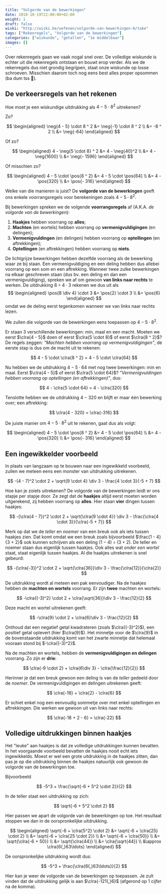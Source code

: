 ```yaml
---
title: "Volgorde van de bewerkingen"
date: 2018-10-19T22:00:00+02:00
weight: 1
draft: false
wiski: "http://wiski.be/oefenen/volgorde-van-bewerkingen-0/take"
tags: ["Rekenregels", "Volgorde van de bewerkingen"]
categories: ["wiskunde", "getallen", "1e middelbaar"]
images: []
---
```


Over rekenregels gaan we vaak nogal snel over. De volledige wiskunde is echter
uit die rekenregels ontstaan en bouwt erop verder. Als we de rekenregels dus
niet grondig begrijpen, staat onze wiskunde op losse schroeven. Misschien
daarom toch nog eens best alles proper opsommen (ba dum tss 🥁).

## De verkeersregels van het rekenen

Hoe moet je een wiskundige uitdrukking als
$4 - 5 \cdot 8 ^ 2$
uitrekenen?

Zo?

$$
\begin{aligned}
\neg{4 - 5} \cdot 8 ^ 2
&= \neg{-1} \cdot 8 ^ 2 \\
 &= -8 ^ 2 \\
 &= \neg{-64}
\end{aligned}
$$

Of zo?

$$
\begin{aligned}
4 - \neg{5 \cdot 8} ^ 2
&= 4 - \neg{40}^2 \\
 &= 4 - \neg{1600} \\
 &= \neg{- 1596}
\end{aligned}
$$

Of misschien zo?

$$
\begin{aligned}
4 - 5 \cdot \pos{8 ^ 2}
&= 4 - 5 \cdot \pos{64} \\
 &= 4 - \pos{320} \\
 &= \pos{- 316}
\end{aligned}
$$

Welke van die manieren is juist? De **volgorde van de bewerkingen** geeft ons enkele
voorrangsregels voor berekeningen zoals $4 - 5 \cdot 8 ^ 2$.

<Attention title="De volgorde van de bewerkingen">

Bij bewerkingen spreken we de volgende **voorrangsregels** af (A.K.A. _de
volgorde van de bewerkingen_):

1. **Haakjes** hebben voorrang op **alles**;
2. **Machten** <Mute>(en wortels)</Mute> hebben voorrang op
   **vermenigvuldigingen** <Mute>(en delingen)</Mute>;
3. **Vermenigvuldingen** <Mute>(en delingen)</Mute> hebben voorrang op
   **optellingen** <Mute>(en aftrekkingen)</Mute>;
4. **Optellingen** <Mute>(en aftrekkingen)</Mute> hebben voorrang op **niets**.

</Attention>

De <Mute>lichtgrijze</Mute> bewerkingen hebben dezelfde voorrang als de
bewerking waar ze bij staan. Een vermenigvuldiging en een deling hebben dus
allebei voorrang op een som en een aftrekking. Wanneer twee zulke bewerkingen
na elkaar geschreven staan (dus bv. een deling en dan een vermenigvuldiging),
spreken we af om gewoon **van links naar rechts** te werken.
De uitdrukking $8 \div 4 \cdot 3$ rekenen we dus uit als
$$
\begin{aligned}
\pos{8 \div 4} \cdot 3
&= \pos{2} \cdot 3 \\
 &= \pos{6}
\end{aligned}
$$
omdat we de deling eerst tegenkomen wanneer we van links naar rechts lezen.

We zullen die volgorde van de bewerkingen eens toepassen op $4 - 5 \cdot 8 ^ 2$.

Er staan $3$ verschillende bewerkingen: min, maal en een macht. Moeten we eerst
$\clra{4 - 5}$ doen of eerst $\clra{5 \cdot 8}$ of eerst $\clra{8 ^ 2}$? De
regels zeggen: _"Machten hebben
voorrang op vermenigvuldigingen"_, de eerste stap is dus om de macht uit te rekenen:


$$
 4 - 5 \cdot \clra{8 ^ 2} = 4 - 5 \cdot \clra{64}
$$


Nu hebben we de uitdrukking $4 - 5 \cdot 64$ met nog twee bewerkingen:
min en maal. Eerst $\clra{4 - 5}$ of eerst $\clra{5 \cdot 64}$?
_"Vermenigvuldingen hebben voorrang op optellingen <Mute>(en aftrekkingen)</Mute>"_, dus:


$$
 4 - \clra{5 \cdot 64} = 4 - \clra{320} 
$$


Tenslotte hebben we de uitdrukking $4 - 320$ en blijft er maar één
bewerking over; een aftrekking:


$$
 \clra{4 - 320} = \clra{-316} 
$$


De juiste manier om $4 - 5 \cdot 8 ^ 2$ uit te rekenen, gaat dus als volgt:

$$
\begin{aligned}
4 - 5 \cdot \pos{8 ^ 2}
&= 4 - 5 \cdot \pos{64} \\
 &= 4 - \pos{320} \\
 &= \pos{- 316}
\end{aligned}
$$ 

## Een ingewikkelder voorbeeld

In plaats van langzaam op te bouwen naar een ingewikkeld voorbeeld, zullen we
meteen eens een monster van uitdrukking uitrekenen.

$$
-(4 - 7)^2 \cdot 2 + \sqrt{9 \cdot 4} \div 3 - \frac{4 \cdot 3}{-5 + 7}
$$


Hoe kan je zoiets uitrekenen? De volgorde van de bewerkingen leidt er ons
stapje per stapje door. Ze zegt dat de **haakjes** altijd eerst moeten worden
uitgerekend, zij hebben voorrang op **alles**. Hier staan **vier** dingen tussen haakjes:

$$
-(\clra{4 - 7})^2 \cdot 2 + \sqrt{\clra{9 \cdot 4}} \div 3 - \frac{\clra{4 \cdot 3}}{\clra{-5 + 7}}
$$


Merk op dat we de _teller_ en _noemer_ van een breuk ook als iets tussen haakjes zien. Dat
komt omdat we een breuk zoals bijvoorbeeld $\frac{1 - 4}{3 + 2}$ ook kunnen schrijven als
een deling $(1 - 4) \div (3 + 2)$. De teller en noemer staan dus eigenlijk tussen haakjes. Ook alles wat _onder een wortel_ staat, staat eigenlijk tussen haakjes.
Al die haakjes uitrekenen is snel gebeurd:

$$
-(\clra{-3})^2 \cdot 2 + \sqrt{\clra{36}}\div 3 - \frac{\clra{12}}{\clra{2}}
$$


De uitdrukking wordt al meteen een pak eenvoudiger. Na de haakjes hebben de
**machten en wortels** voorrang. Er zijn **twee** machten en wortels:

$$
-\clra{(-3)^2} \cdot 2 + \clra{\sqrt{36}}\div 3 - \frac{12}{2}
$$


Deze macht en wortel uitrekenen geeft:

$$
-\clra{9} \cdot 2 + \clra{6}\div 3 - \frac{12}{2}
$$


Onthoud dat een negatief getal kwadrateren (zoals $\clra{(-3)^2}$), een
positief getal oplevert (hier $\clra{9}$). Het minnetje voor de $\clra{9}$ in
de bovenstaande uitdrukking komt van het zwarte minnetje dat helemaal vooraan stond
bij $-\clra{(-3)^2}$.

Na de machten en wortels, hebben de **vermenigvuldigingen en delingen**
voorrang. Zo zijn er **drie**:

$$
\clra{-9 \cdot 2} + \clra{6\div 3} - \clra{\frac{12}{2}}
$$


Herinner je dat een breuk gewoon een deling is van de _teller_ gedeeld door de
_noemer_. De vermenigvuldigingen en delingen uitrekenen geeft:

$$
\clra{-18} + \clra{2} - \clra{6}
$$


Er schiet enkel nog een eenvoudig sommetje over met enkel optellingen en
aftrekkingen. Die werken we gewoon uit van links naar rechts:

$$
\clra{-18 + 2 - 6} = \clra{-22}
$$


## Volledige uitdrukkingen binnen haakjes

Het "leuke" aan haakjes is dat ze volledige uitdrukkingen kunnen bevatten. In
het voorgaande voorbeeld bevatten de haakjes nooit echt iets ingewikkelds.
Moest er wel een grote uitdrukking in de haakjes zitten, dan pas je op die
uitdrukking binnen de haakjes natuurlijk ook gewoon de volgorde van de
bewerkingen toe.

Bijvoorbeeld

$$
-5^3 + \frac{\sqrt{-6 + 5^2 \cdot 2}}{2}
$$


In de teller staat een uitdrukking op zich:

$$
\sqrt{-6 + 5^2 \cdot 2}
$$


Hier passen we apart de volgorde van de bewerkingen op toe. Het resultaat
stoppen we dan in de oorspronkelijke uitdrukking.

$$
\begin{aligned}
\sqrt{-6 + \clra{5^2} \cdot 2}
&= \sqrt{-6 + \clra{25} \cdot 2} \\
 &= \sqrt{-6 + \clra{25 \cdot 2}} \\
 &= \sqrt{-6 + \clra{50}} \\
 &= \sqrt{\clra{-6 + 50}} \\
 &= \sqrt{\clra{44}} \\
 &= \clra{\sqrt{44}} \\
 &\approx \clra{6{,}63\ldots}
\end{aligned}
$$

De oorspronkelijke uitdrukking wordt dus:

$$
-5^3 + \frac{\clra{6{,}63\ldots}}{2}
$$


Hier kan je weer de volgorde van de bewerkingen op toepassen. Je zult vinden
dat de uitdrukking gelijk is aan $\clra{-121{,}6}$ (afgerond op 1 cijfer na de
komma).
